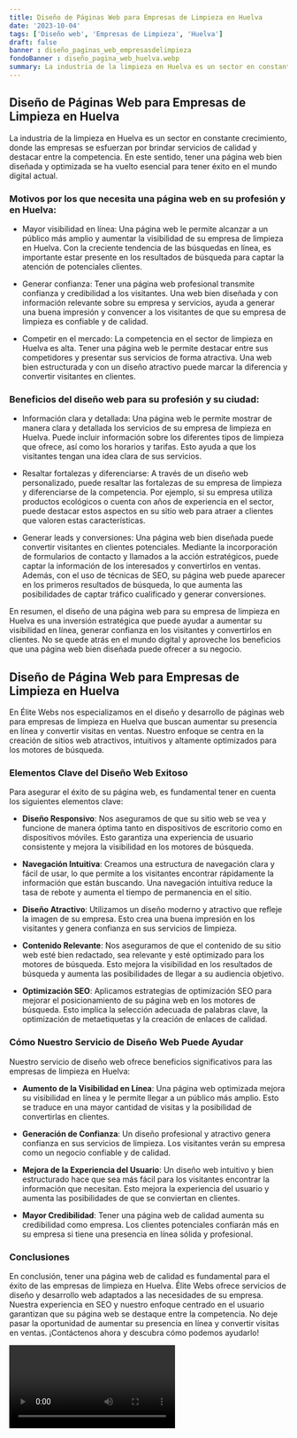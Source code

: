 ```yaml
---
title: Diseño de Páginas Web para Empresas de Limpieza en Huelva
date: '2023-10-04'
tags: ['Diseño web', 'Empresas de Limpieza', 'Huelva']
draft: false
banner : diseño_paginas_web_empresasdelimpieza
fondoBanner : diseño_pagina_web_huelva.webp
summary: La industria de la limpieza en Huelva es un sector en constante crecimiento, donde las empresas se esfuerzan por brindar servicios de calidad y destacar entre la competencia. En este sentido, tener una página web bien diseñada y optimizada se ha vuelto esencial para tener éxito en el mundo digital actual.
---
```


## Diseño de Páginas Web para Empresas de Limpieza en Huelva

La industria de la limpieza en Huelva es un sector en constante crecimiento, donde las empresas se esfuerzan por brindar servicios de calidad y destacar entre la competencia. En este sentido, tener una página web bien diseñada y optimizada se ha vuelto esencial para tener éxito en el mundo digital actual.

### Motivos por los que necesita una página web en su profesión y en Huelva:

- Mayor visibilidad en línea: Una página web le permite alcanzar a un público más amplio y aumentar la visibilidad de su empresa de limpieza en Huelva. Con la creciente tendencia de las búsquedas en línea, es importante estar presente en los resultados de búsqueda para captar la atención de potenciales clientes.

- Generar confianza: Tener una página web profesional transmite confianza y credibilidad a los visitantes. Una web bien diseñada y con información relevante sobre su empresa y servicios, ayuda a generar una buena impresión y convencer a los visitantes de que su empresa de limpieza es confiable y de calidad.

- Competir en el mercado: La competencia en el sector de limpieza en Huelva es alta. Tener una página web le permite destacar entre sus competidores y presentar sus servicios de forma atractiva. Una web bien estructurada y con un diseño atractivo puede marcar la diferencia y convertir visitantes en clientes.

### Beneficios del diseño web para su profesión y su ciudad:

- Información clara y detallada: Una página web le permite mostrar de manera clara y detallada los servicios de su empresa de limpieza en Huelva. Puede incluir información sobre los diferentes tipos de limpieza que ofrece, así como los horarios y tarifas. Esto ayuda a que los visitantes tengan una idea clara de sus servicios.

- Resaltar fortalezas y diferenciarse: A través de un diseño web personalizado, puede resaltar las fortalezas de su empresa de limpieza y diferenciarse de la competencia. Por ejemplo, si su empresa utiliza productos ecológicos o cuenta con años de experiencia en el sector, puede destacar estos aspectos en su sitio web para atraer a clientes que valoren estas características.

- Generar leads y conversiones: Una página web bien diseñada puede convertir visitantes en clientes potenciales. Mediante la incorporación de formularios de contacto y llamados a la acción estratégicos, puede captar la información de los interesados y convertirlos en ventas. Además, con el uso de técnicas de SEO, su página web puede aparecer en los primeros resultados de búsqueda, lo que aumenta las posibilidades de captar tráfico cualificado y generar conversiones.

En resumen, el diseño de una página web para su empresa de limpieza en Huelva es una inversión estratégica que puede ayudar a aumentar su visibilidad en línea, generar confianza en los visitantes y convertirlos en clientes. No se quede atrás en el mundo digital y aproveche los beneficios que una página web bien diseñada puede ofrecer a su negocio.

<GifSeo />

<Cta />

## Diseño de Página Web para Empresas de Limpieza en Huelva

En Élite Webs nos especializamos en el diseño y desarrollo de páginas web para empresas de limpieza en Huelva que buscan aumentar su presencia en línea y convertir visitas en ventas. Nuestro enfoque se centra en la creación de sitios web atractivos, intuitivos y altamente optimizados para los motores de búsqueda. 

### Elementos Clave del Diseño Web Exitoso

Para asegurar el éxito de su página web, es fundamental tener en cuenta los siguientes elementos clave:

- **Diseño Responsivo**: Nos aseguramos de que su sitio web se vea y funcione de manera óptima tanto en dispositivos de escritorio como en dispositivos móviles. Esto garantiza una experiencia de usuario consistente y mejora la visibilidad en los motores de búsqueda.

- **Navegación Intuitiva**: Creamos una estructura de navegación clara y fácil de usar, lo que permite a los visitantes encontrar rápidamente la información que están buscando. Una navegación intuitiva reduce la tasa de rebote y aumenta el tiempo de permanencia en el sitio.

- **Diseño Atractivo**: Utilizamos un diseño moderno y atractivo que refleje la imagen de su empresa. Esto crea una buena impresión en los visitantes y genera confianza en sus servicios de limpieza.

- **Contenido Relevante**: Nos aseguramos de que el contenido de su sitio web esté bien redactado, sea relevante y esté optimizado para los motores de búsqueda. Esto mejora la visibilidad en los resultados de búsqueda y aumenta las posibilidades de llegar a su audiencia objetivo.

- **Optimización SEO**: Aplicamos estrategias de optimización SEO para mejorar el posicionamiento de su página web en los motores de búsqueda. Esto implica la selección adecuada de palabras clave, la optimización de metaetiquetas y la creación de enlaces de calidad.

### Cómo Nuestro Servicio de Diseño Web Puede Ayudar

Nuestro servicio de diseño web ofrece beneficios significativos para las empresas de limpieza en Huelva:

- **Aumento de la Visibilidad en Línea**: Una página web optimizada mejora su visibilidad en línea y le permite llegar a un público más amplio. Esto se traduce en una mayor cantidad de visitas y la posibilidad de convertirlas en clientes.

- **Generación de Confianza**: Un diseño profesional y atractivo genera confianza en sus servicios de limpieza. Los visitantes verán su empresa como un negocio confiable y de calidad.

- **Mejora de la Experiencia del Usuario**: Un diseño web intuitivo y bien estructurado hace que sea más fácil para los visitantes encontrar la información que necesitan. Esto mejora la experiencia del usuario y aumenta las posibilidades de que se conviertan en clientes.

- **Mayor Credibilidad**: Tener una página web de calidad aumenta su credibilidad como empresa. Los clientes potenciales confiarán más en su empresa si tiene una presencia en línea sólida y profesional.

### Conclusiones

En conclusión, tener una página web de calidad es fundamental para el éxito de las empresas de limpieza en Huelva. Élite Webs ofrece servicios de diseño y desarrollo web adaptados a las necesidades de su empresa. Nuestra experiencia en SEO y nuestro enfoque centrado en el usuario garantizan que su página web se destaque entre la competencia. No deje pasar la oportunidad de aumentar su presencia en línea y convertir visitas en ventas. ¡Contáctenos ahora y descubra cómo podemos ayudarlo!

<Video />

<CtaBot job='Empresas de Limpieza' city='Huelva'/>

<Gmaps query='Huelva+españa+maps' />